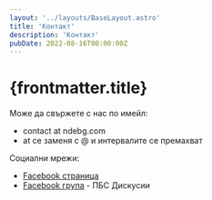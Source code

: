 ```yaml
---
layout: '../layouts/BaseLayout.astro'
title: 'Контакт'
description: 'Контакт'
pubDate: 2022-08-16T00:00:00Z
---
```


# {frontmatter.title}

Може да свържете с нас по имейл:

- contact at ndebg.com
- at се заменя с @ и интервалите се премахват

Социални мрежи:
- [<SVGFacebook/> Facebook страница](https://www.facebook.com/ndebulgaria/)
- [<SVGChat/> Facebook група](https://www.facebook.com/groups/ndebulgaria/) - ПБС Дискусии
